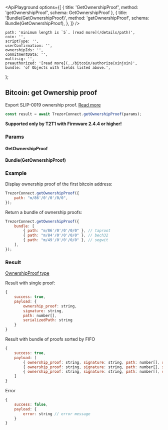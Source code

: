 


<ApiPlayground
    options={[
        { title: 'GetOwnershipProof', method: 'getOwnershipProof', schema: GetOwnershipProof },
        {
            title: 'Bundle(GetOwnershipProof)',
            method: 'getOwnershipProof',
            schema: Bundle(GetOwnershipProof),
        },
    ]}
/>

    path: 'minimum length is `5`. [read more](/details/path)',
    coin: '',
    scriptType: '',
    userConfirmation: '',
    ownershipIds: '',
    commitmentData: '',
    multisig: '',
    preauthorized: '[read more](../bitcoin/authorizeCoinjoin)',
    bundle: 'of Objects with fields listed above.',
};

## Bitcoin: get Ownership proof

Export SLIP-0019 ownership proof. [Read more](https://github.com/satoshilabs/slips/blob/master/slip-0019.md#proof-usage)

```javascript
const result = await TrezorConnect.getOwnershipProof(params);
```

<Callout type="info">**Supported only by T2T1 with Firmware 2.4.4 or higher!**</Callout>

### Params

<CommonParamsLink />

#### GetOwnershipProof

<ParamsTable schema={GetOwnershipProof} descriptions={paramDescriptions} />

#### Bundle(GetOwnershipProof)

<Param name="bundle" type="`Array` of Objects with above schema" />

### Example

Display ownership proof of the first bitcoin address:

```javascript
TrezorConnect.getOwnershipProof({
    path: "m/86'/0'/0'/0/0",
});
```

Return a bundle of ownership proofs:

```javascript
TrezorConnect.getOwnershipProof({
    bundle: [
        { path: "m/86'/0'/0'/0/0" }, // taproot
        { path: "m/84'/0'/0'/0/0" }, // bech32
        { path: "m/49'/0'/0'/0/0" }, // segwit
    ],
});
```

### Result

[OwnershipProof type](https://github.com/trezor/trezor-suite/blob/develop/packages/connect/src/types/api/getOwnershipProof.ts)

Result with single proof:

```javascript
{
    success: true,
    payload: {
        ownership_proof: string,
        signature: string,
        path: number[],
        serializedPath: string
    }
}
```

Result with bundle of proofs sorted by FIFO

```javascript
{
    success: true,
    payload: [
        { ownership_proof: string, signature: string, path: number[], serializedPath: string }, // taproot
        { ownership_proof: string, signature: string, path: number[], serializedPath: string }, // bech32
        { ownership_proof: string, signature: string, path: number[], serializedPath: string }  // segwit
    ]
}
```

Error

```javascript
{
    success: false,
    payload: {
        error: string // error message
    }
}
```

